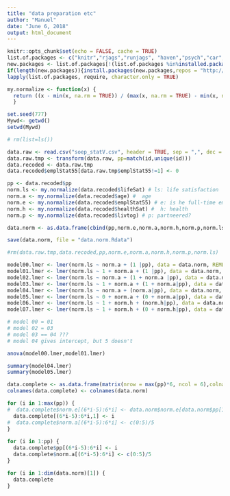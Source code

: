 ```yaml
---
title: "data preparation etc"
author: "Manuel"
date: "June 6, 2018"
output: html_document
---
```


```r

knitr::opts_chunk$set(echo = FALSE, cache = TRUE)
list.of.packages <- c("knitr","rjags","runjags", "haven","psych","car","magicfor","lattice", "lme4")
new.packages <- list.of.packages[!(list.of.packages %in%installed.packages()[,"Package"])]
if(length(new.packages)){install.packages(new.packages,repos = "http://cran.us.r-project.org")}
lapply(list.of.packages, require, character.only = TRUE)

my.normalize <- function(x) {
  return ((x - min(x, na.rm = TRUE)) / (max(x, na.rm = TRUE) - min(x, na.rm = TRUE)))
  }

set.seed(777)
Mywd<- getwd()
setwd(Mywd)
```

```r

# rm(list=ls())

data.raw <- read.csv("soep_statV.csv", header = TRUE, sep = ",", dec = ".")
data.raw.tmp <- transform(data.raw, pp=match(id,unique(id)))
data.recoded <- data.raw.tmp
data.recoded$emplStat55[data.raw.tmp$emplStat55!=1] <- 0

pp <- data.recoded$pp
norm.ls <- my.normalize(data.recoded$lifeSat) # ls: life satisfaction
norm.a <- my.normalize(data.recoded$age) #  age
norm.e <- my.normalize(data.recoded$emplStat55) # e: is he full-time employed?
norm.h <- my.normalize(data.recoded$healthSat) #  h: health
norm.p <- my.normalize(data.recoded$livtog) # p: partneered?

data.norm <- as.data.frame(cbind(pp,norm.e,norm.a,norm.h,norm.p,norm.ls))

save(data.norm, file = "data.norm.Rdata")

#rm(data.raw.tmp,data.recoded,pp,norm.e,norm.a,norm.h,norm.p,norm.ls)

```

```r

model00.lmer <- lmer(norm.ls ~ norm.a + (1 |pp), data = data.norm, REML=T)
model01.lmer <- lmer(norm.ls ~ 1 + norm.a + (1 |pp), data = data.norm, REML=T)
model02.lmer <- lmer(norm.ls ~ norm.a + (1 + norm.a |pp), data = data.norm, REML=FALSE)
model03.lmer <- lmer(norm.ls ~ 1 + norm.a + (1 + norm.a|pp), data = data.norm, REML=FALSE)
model04.lmer <- lmer(norm.ls ~ norm.a + (norm.a|pp), data = data.norm, REML=FALSE)
model05.lmer <- lmer(norm.ls ~ 0 + norm.a + (0 + norm.a|pp), data = data.norm, REML=FALSE)
model06.lmer <- lmer(norm.ls ~ 1 + norm.h + (norm.h|pp), data = data.norm, REML=T)
model07.lmer <- lmer(norm.ls ~ 1 + norm.h + (0 + norm.h|pp), data = data.norm, REML=F)

# model 00 = 01
# model 02 = 03
# model 03 == 04 ???
# model 04 gives intercept, but 5 doesn't

anova(model00.lmer,model01.lmer)

summary(model04.lmer)
summary(model05.lmer)
```


```r
data.complete <- as.data.frame(matrix(nrow = max(pp)*6, ncol = 6),colname=colnames(data.norm))
colnames(data.complete) <- colnames(data.norm)

for (i in 1:max(pp)) {
#  data.complete$norm.e[(6*i-5):6*i] <- data.norm$norm.e[data.norm$pp[1]==i]
  data.complete[(6*i-5):6*i,1] <- i
#  data.complete$norm.a[(6*i-5):6*i] <- c(0:5)/5
}
    
for (i in 1:pp) {
  data.complete$pp[(6*i-5):6*i] <- i
  data.complete$norm.a[(6*i-5):6*i] <- c(0:5)/5
}

for (i in 1:dim(data.norm)[1]) {
  data.complete
}
```
